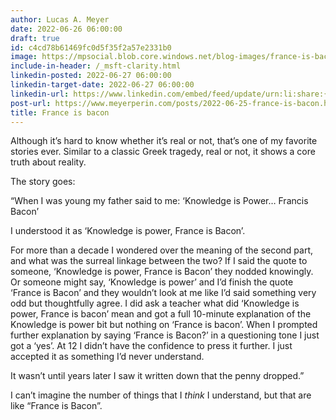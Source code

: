 ```yaml
---
author: Lucas A. Meyer
date: 2022-06-26 06:00:00
draft: true
id: c4cd78b61469fc0d5f35f2a57e2331b0
image: https://mpsocial.blob.core.windows.net/blog-images/france-is-bacon.jpg
include-in-header: /_msft-clarity.html
linkedin-posted: 2022-06-27 06:00:00
linkedin-target-date: 2022-06-27 06:00:00
linkedin-url: https://www.linkedin.com/embed/feed/update/urn:li:share:{response.get('id')}
post-url: https://www.meyerperin.com/posts/2022-06-25-france-is-bacon.html
title: France is bacon
---
```


Although it's hard to know whether it's real or not, that's one of my favorite stories ever. Similar to a classic Greek tragedy, real or not, it shows a core truth about reality.

The story goes:

"When I was young my father said to me: 'Knowledge is Power... Francis Bacon'

I understood it as 'Knowledge is power, France is Bacon'.

For more than a decade I wondered over the meaning of the second part, and what was the surreal linkage between the two? If I said the quote to someone, 'Knowledge is power, France is Bacon' they nodded knowingly. Or someone might say, 'Knowledge is power' and I'd finish the quote 'France is Bacon' and they wouldn't look at me like I'd said something very odd but thoughtfully agree. I did ask a teacher what did 'Knowledge is power, France is bacon' mean and got a full 10-minute explanation of the Knowledge is power bit but nothing on 'France is bacon'. When I prompted further explanation by saying 'France is Bacon?' in a questioning tone I just got a 'yes'. At 12 I didn't have the confidence to press it further. I just accepted it as something I'd never understand.

It wasn't until years later I saw it written down that the penny dropped."

I can't imagine the number of things that I *think* I understand, but that are like "France is Bacon".

